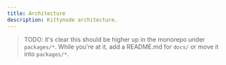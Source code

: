 ```yaml
---
title: Architecture
description: Kittynode architecture.
---
```



<Architecture />

> TODO: it's clear this should be higher up in the monorepo under `packages/*`. While you're at it, add a README.md for `docs/` or move it into `packages/*`.
